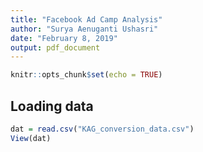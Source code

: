 ---
title: "Facebook Ad Camp Analysis"
author: "Surya Aenuganti Ushasri"
date: "February 8, 2019"
output: pdf_document
---

```{r setup, include=FALSE}
knitr::opts_chunk$set(echo = TRUE)
```

## Loading data
```{r}
dat = read.csv("KAG_conversion_data.csv")
View(dat)
```

